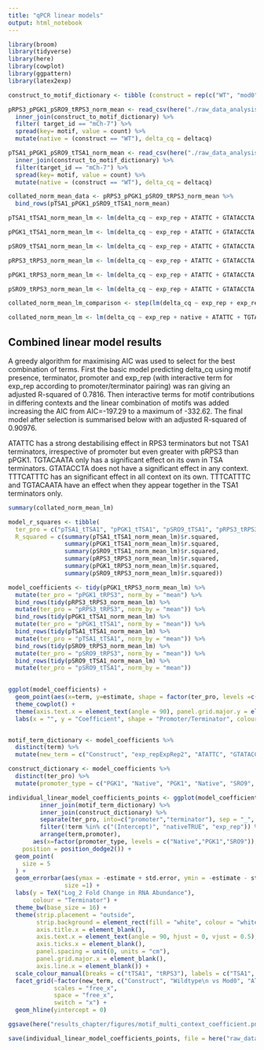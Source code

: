 ```yaml
---
title: "qPCR linear models"
output: html_notebook
---
```


```r
library(broom)
library(tidyverse)
library(here)
library(cowplot)
library(ggpattern)
library(latex2exp)

construct_to_motif_dictionary <- tibble (construct = rep(c("WT", "mod0", "modA", "modB", "modC", "modD", "modE"), times = 4), motif = rep(c("ATATTC", "GTATACCTA","TGTACAATA","TTTCATTTC"), each = 7), count = c(0,0,0,2,0,0,0,0,0,0,0,2,0,0,0,0,1,0,0,0,1,0,0,0,0,0,2,2))

pRPS3_pPGK1_pSRO9_tRPS3_norm_mean <- read_csv(here("./raw_data_analysis/data/norm_qpcr/pRPS3_pPGK1_pSRO9_tRPS3_deltacq_platesnorm_summarise.csv")) %>%
  inner_join(construct_to_motif_dictionary) %>%
  filter( target_id == "mCh-7") %>%
  spread(key= motif, value = count) %>%
  mutate(native = (construct == "WT"), delta_cq = deltacq)

pTSA1_pPGK1_pSRO9_tTSA1_norm_mean <- read_csv(here("./raw_data_analysis/data/norm_qpcr/pTSA1_pPGK1_pSRO9_tTSA1_deltacq_platesnorm_summarise.csv")) %>%
  inner_join(construct_to_motif_dictionary) %>%
  filter(target_id == "mCh-7") %>%
  spread(key= motif, value = count) %>%
  mutate(native = (construct == "WT"), delta_cq = deltacq)

collated_norm_mean_data <- pRPS3_pPGK1_pSRO9_tRPS3_norm_mean %>%
  bind_rows(pTSA1_pPGK1_pSRO9_tTSA1_norm_mean)

```

```r

pTSA1_tTSA1_norm_mean_lm <- lm(delta_cq ~ exp_rep + ATATTC + GTATACCTA + TGTACAATA + TTTCATTTC + TTTCATTTC:TGTACAATA + native, pTSA1_pPGK1_pSRO9_tTSA1_norm_mean %>% filter(promoter == "pTSA1"))

pPGK1_tTSA1_norm_mean_lm <- lm(delta_cq ~ exp_rep + ATATTC + GTATACCTA + TGTACAATA + TTTCATTTC + TTTCATTTC:TGTACAATA + native, pTSA1_pPGK1_pSRO9_tTSA1_norm_mean %>% filter(promoter == "pPGK1"))

pSRO9_tTSA1_norm_mean_lm <- lm(delta_cq ~ exp_rep + ATATTC + GTATACCTA + TGTACAATA + TTTCATTTC + TTTCATTTC:TGTACAATA + native, pTSA1_pPGK1_pSRO9_tTSA1_norm_mean %>% filter(promoter == "pSRO9"))

pRPS3_tRPS3_norm_mean_lm <- lm(delta_cq ~ exp_rep + ATATTC + GTATACCTA + TGTACAATA + TTTCATTTC + TTTCATTTC:TGTACAATA + native, pRPS3_pPGK1_pSRO9_tRPS3_norm_mean %>% filter(promoter == "pRPS3"))

pPGK1_tRPS3_norm_mean_lm <- lm(delta_cq ~ exp_rep + ATATTC + GTATACCTA + TGTACAATA + TTTCATTTC + TTTCATTTC:TGTACAATA + native, pRPS3_pPGK1_pSRO9_tRPS3_norm_mean %>% filter(promoter == "pPGK1"))

pSRO9_tRPS3_norm_mean_lm <- lm(delta_cq ~ exp_rep + ATATTC + GTATACCTA + TGTACAATA + TTTCATTTC + TTTCATTTC:TGTACAATA + native, pRPS3_pPGK1_pSRO9_tRPS3_norm_mean %>% filter(promoter == "pSRO9"))

collated_norm_mean_lm_comparison <- step(lm(delta_cq ~ exp_rep + exp_rep:promoter + exp_rep:terminator + native + ATATTC + GTATACCTA + TGTACAATA + TTTCATTTC + TGTACAATA:TTTCATTTC + terminator + promoter, collated_norm_mean_data), delta_cq ~ exp_rep + exp_rep:promoter + exp_rep:terminator + native + ATATTC + GTATACCTA + TGTACAATA + TTTCATTTC + TTTCATTTC:TGTACAATA + terminator + promoter + terminator:ATATTC + promoter:ATATTC + terminator:GTATACCTA + promoter:GTATACCTA + terminator:TGTACAATA + promoter:TGTACAATA + terminator:TTTCATTTC + promoter:TTTCATTTC + TTTCATTTC:TGTACAATA:terminator + TTTCATTTC:TGTACAATA:promoter + native:terminator + native:promoter)

collated_norm_mean_lm <- lm(delta_cq ~ exp_rep + native + ATATTC + TGTACAATA + TTTCATTTC + GTATACCTA + terminator + promoter + exp_rep:promoter + exp_rep:terminator + TGTACAATA:TTTCATTTC + ATATTC:terminator + TGTACAATA:promoter + ATATTC:promoter + native:promoter + TGTACAATA:terminator + TTTCATTTC:terminator + TTTCATTTC:promoter + TGTACAATA:TTTCATTTC:terminator + TGTACAATA:TTTCATTTC:promoter, collated_norm_mean_data)
```

## Combined linear model results
A greedy algorithm for maximising AIC was used to select for the best combination of terms. First the basic model predicting delta_cq using motif presence, terminator, promoter and exp_rep (with interactive term for exp_rep according to promoter/terminator pairing) was ran giving an adjusted R-squared of 0.7816. Then interactive terms for motif contributions in differing contexts and the linear combination of motifs was added increasing the AIC from  AIC=-197.29 to a maximum of -332.62. The final model after selection is summarised below with an adjusted R-squared of 0.90976.

ATATTC has a strong destabilising effect in RPS3 terminators but not TSA1 terminators, irrespective of promoter but even greater with pRPS3 than pPGK1. TGTACAATA only has a significant effect on its own in TSA terminators. GTATACCTA does not have a significant effect in any context. TTTCATTTC has an significant effect in all context on its own. TTTCATTTC and TGTACAATA have an effect when they appear together in the TSA1 terminators only.
```r
summary(collated_norm_mean_lm)
```

```r

model_r_squares <- tibble(
  ter_pro = c("pTSA1_tTSA1", "pPGK1_tTSA1", "pSRO9_tTSA1", "pRPS3_tRPS3", "pPGK1_tRPS3", "pSRO9_tRPS3"),
  R_squared = c(summary(pTSA1_tTSA1_norm_mean_lm)$r.squared,
                summary(pPGK1_tTSA1_norm_mean_lm)$r.squared,
                summary(pSRO9_tTSA1_norm_mean_lm)$r.squared,
                summary(pRPS3_tRPS3_norm_mean_lm)$r.squared,
                summary(pPGK1_tRPS3_norm_mean_lm)$r.squared,
                summary(pSRO9_tRPS3_norm_mean_lm)$r.squared))

model_coefficients <- tidy(pPGK1_tRPS3_norm_mean_lm) %>%
  mutate(ter_pro = "pPGK1_tRPS3", norm_by = "mean") %>%
  bind_rows(tidy(pRPS3_tRPS3_norm_mean_lm) %>%
  mutate(ter_pro = "pRPS3_tRPS3", norm_by = "mean")) %>%
  bind_rows(tidy(pPGK1_tTSA1_norm_mean_lm) %>%
  mutate(ter_pro = "pPGK1_tTSA1", norm_by = "mean")) %>%
  bind_rows(tidy(pTSA1_tTSA1_norm_mean_lm) %>%
  mutate(ter_pro = "pTSA1_tTSA1", norm_by = "mean")) %>%
  bind_rows(tidy(pSRO9_tRPS3_norm_mean_lm) %>%
  mutate(ter_pro = "pSRO9_tRPS3", norm_by = "mean")) %>%
  bind_rows(tidy(pSRO9_tTSA1_norm_mean_lm) %>%
  mutate(ter_pro = "pSRO9_tTSA1", norm_by = "mean"))
  

ggplot(model_coefficients) +
  geom_point(aes(x=term, y=estimate, shape = factor(ter_pro, levels =c("pRPS3_tRPS3", "pTSA1_tTSA1", "pPGK1_tRPS3", "pPGK1_tTSA1")), colour = (p.value < 0.05)), size = 3, position = position_jitter(width = 0.1)) +
  theme_cowplot() +
  theme(axis.text.x = element_text(angle = 90), panel.grid.major.y = element_line(size = 0.1)) +
  labs(x = "", y = "Coefficient", shape = "Promoter/Terminator", colour = "Significant")


motif_term_dictionary <- model_coefficients %>% 
  distinct(term) %>%
  mutate(new_term = c("Construct", "exp_repExpRep2", "ATATTC", "GTATACCTA", "TGTACAATA", "TTTCATTTC", "Wildtype\n vs Mod0", "TGTACAATA\n+\nTTTCATTTC"))

construct_dictionary <- model_coefficients %>% 
  distinct(ter_pro) %>%
  mutate(promoter_type = c("PGK1", "Native", "PGK1", "Native", "SRO9", "SRO9"))

individual_linear_model_coefficients_points <- ggplot(model_coefficients %>% 
         inner_join(motif_term_dictionary) %>%
         inner_join(construct_dictionary) %>%
         separate(ter_pro, into=c("promoter","terminator"), sep = "_", remove = FALSE) %>%
         filter(!term %in% c("(Intercept)", "nativeTRUE", "exp_rep")) %>%
         arrange(term,promoter),
       aes(x=factor(promoter_type, levels = c("Native","PGK1","SRO9")), y=-estimate, colour = terminator),
    position = position_dodge2()) +
  geom_point(
    size = 5
  ) +
  geom_errorbar(aes(ymax = -estimate + std.error, ymin = -estimate - std.error),
                size =1) +
  labs(y = TeX("Log_2 Fold Change in RNA Abundance"), 
       colour = "Terminator") + 
  theme_bw(base_size = 16) +
  theme(strip.placement = "outside", 
        strip.background = element_rect(fill = "white", colour = "white"), 
        axis.title.x = element_blank(),
        axis.text.x = element_text(angle = 90, hjust = 0, vjust = 0.5),
        axis.ticks.x = element_blank(),
        panel.spacing = unit(0, units = "cm"),
        panel.grid.major.x = element_blank(),
        axis.line.x = element_blank()) +
  scale_colour_manual(breaks = c("tTSA1", "tRPS3"), labels = c("TSA1", "RPS3"), values = c("#56B4E9", "#D55E00")) +
  facet_grid(~factor(new_term, c("Construct", "Wildtype\n vs Mod0", "ATATTC", "GTATACCTA", "TGTACAATA", "TTTCATTTC", "TGTACAATA\n+\nTTTCATTTC")), 
             scales = "free_x", 
             space = "free_x", 
             switch = "x") +
  geom_hline(yintercept = 0)

ggsave(here("results_chapter/figures/motif_multi_context_coefficient.png"), individual_linear_model_coefficients_points, width = 12, height = 9)

save(individual_linear_model_coefficients_points, file = here("raw_data_analysis/data/motif_multi_context_coefficient.Rdata"))

```
